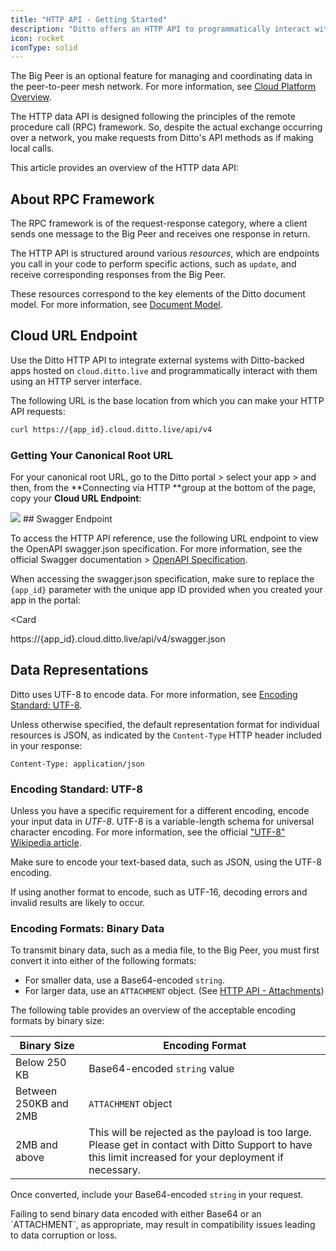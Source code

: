 ```yaml
---
title: "HTTP API - Getting Started"
description: "Ditto offers an HTTP API to programmatically interact with transactional data generated in the mesh network and stored within the *Big Peer*."
icon: rocket
iconType: solid
---
```


 The Big Peer is an optional feature for managing and coordinating data in the peer-to-peer mesh network. For more information, see [Cloud Platform Overview](http://localhost:3000).

The HTTP data API is designed following the principles of the remote procedure call (RPC) framework. So, despite the actual exchange occurring over a network, you make requests from Ditto's API methods as if making local calls.

This article provides an overview of the HTTP data API:

<CardGroup>
 <Card title="About RPC" icon="square-1" href="/cloud/http-api/getting-started#about-rpc-framework" iconType="solid" horizontal/>

 <Card title="Cloud URL Endpoint" icon="square-2" href="/cloud/http-api/getting-started#cloud-url-endpoint" iconType="solid" horizontal/>

<Card title="Data Representations" icon="square-3" href="/cloud/http-api/getting-started#data-representations" iconType="solid" horizontal/>
</CardGroup>

## About RPC Framework

The RPC framework is of the request-response category, where a client sends one message to the Big Peer and receives one response in return.

The HTTP API is structured around various *resources*, which are endpoints you call in your code to perform specific actions, such as `update`, and receive corresponding responses from the Big Peer.

These resources correspond to the key elements of the Ditto document model. For more information, see [Document Model](/v4-8/document-model/fields).

## Cloud URL Endpoint

Use the Ditto HTTP API to integrate external systems with Ditto-backed apps hosted on `cloud.ditto.live` and programmatically interact with them using an HTTP server interface.

The following URL is the base location from which you can make your HTTP API requests:

```bash cURL
curl https://{app_id}.cloud.ditto.live/api/v4
```


### Getting Your Canonical Root URL

For your canonical root URL, go to the Ditto portal > select your app > and then, from the **Connecting via HTTP **group at the bottom of the page, copy your **Cloud URL Endpoint**:

<Frame>
  <img src="/images/cononical-root-url.png"/>
</Frame>
## Swagger Endpoint

To access the HTTP API reference, use the following URL endpoint to view the OpenAPI swagger.json specification. For more information, see the official Swagger documentation > <a href="https://swagger.io/resources/open-api/" target="_blank">OpenAPI Specification</a>.

When accessing the swagger.json specification, make sure to replace the `{app_id}` parameter with the unique app ID provided when you created your app in the portal:

<Card
>
https://{app_id}.cloud.ditto.live/api/v4/swagger.json
</Card>

## Data Representations

Ditto uses UTF-8 to encode data. For more information, see [Encoding Standard: UTF-8](/cloud/http-api/getting-started#encoding-standard-utf-8).

Unless otherwise specified, the default representation format for individual resources is JSON, as indicated by the `Content‑Type` HTTP header included in your response:


```none
Content-Type: application/json
```


### Encoding Standard: UTF-8

Unless you have a specific requirement for a different encoding, encode your input data in *UTF-8*. UTF-8 is a variable-length schema for universal character encoding. For more information, see the official <a href="https://en.wikipedia.org/wiki/UTF-8" target="_blank">"UTF-8" Wikipedia article</a>.

<Warning>
Make sure to encode your text-based data, such as JSON, using the UTF-8 encoding.

If using another format to encode, such as UTF-16, decoding errors and invalid results are likely to occur.
</Warning>


### Encoding Formats: Binary Data

To transmit binary data, such as a media file, to the Big Peer, you must first convert it into either of the following formats:

- For smaller data, use a Base64-encoded `string`.
- For larger data, use an `ATTACHMENT` object. (See [HTTP API - Attachments](/cloud/http-api/attachments))

The following table provides an overview of the acceptable encoding formats by binary size:

| **Binary Size**       | **Encoding Format**                                                                                                                                        |
| --------------------- | ---------------------------------------------------------------------------------------------------------------------------------------------------------- |
| Below 250 KB          | Base64-encoded `string` value                                                                                                                              |
| Between 250KB and 2MB | `ATTACHMENT` object                                                                                                                                        |
| 2MB and above         | This will be rejected as the payload is too large. Please get in contact with Ditto Support to have this limit increased for your deployment if necessary. |

Once converted, include your Base64-encoded `string` in your request.

<Warning>
  Failing to send binary data encoded with either Base64 or an `ATTACHMENT`, as appropriate, may result in compatibility issues leading to data corruption or loss.
</Warning>

